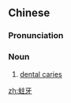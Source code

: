 ==Chinese==
{{zh-forms}}
{{wikipedia|lang=zh}}

===Pronunciation===
{{zh-pron
|m=zhùyá
|c=zyu3 ngaa4
|h=pfs=chu-ngà
|cat=n
}}

===Noun===
{{zh-noun}}

# [[dental caries]]

[[zh:蛀牙]]